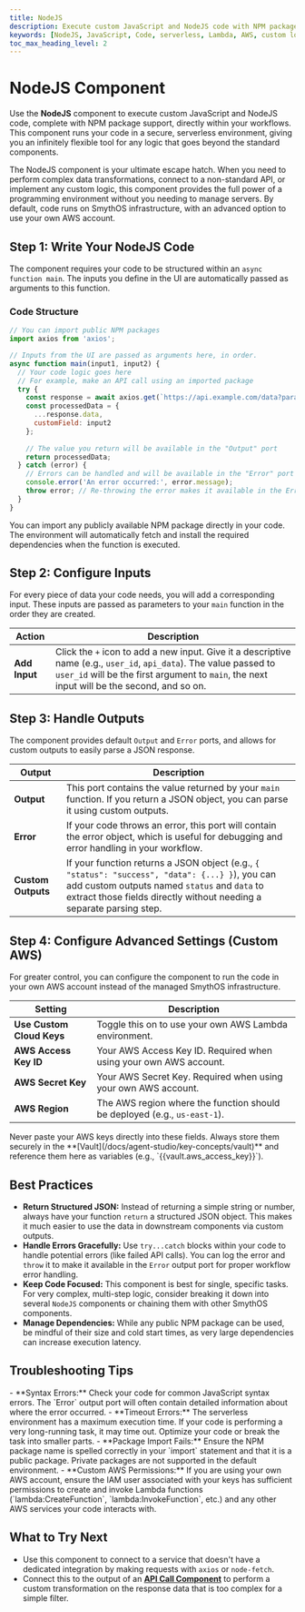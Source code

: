 ```yaml
---
title: NodeJS
description: Execute custom JavaScript and NodeJS code with NPM packages in a serverless environment to extend your agent's capabilities.
keywords: [NodeJS, JavaScript, Code, serverless, Lambda, AWS, custom logic, script]
toc_max_heading_level: 2
---
```


# NodeJS Component

Use the **NodeJS** component to execute custom JavaScript and NodeJS code, complete with NPM package support, directly within your workflows. This component runs your code in a secure, serverless environment, giving you an infinitely flexible tool for any logic that goes beyond the standard components.

<InfoCallout title="Why this matters">
The NodeJS component is your ultimate escape hatch. When you need to perform complex data transformations, connect to a non-standard API, or implement any custom logic, this component provides the full power of a programming environment without you needing to manage servers. By default, code runs on SmythOS infrastructure, with an advanced option to use your own AWS account.
</InfoCallout>

<Spacer size="md" />

## Step 1: Write Your NodeJS Code

The component requires your code to be structured within an `async function main`. The inputs you define in the UI are automatically passed as arguments to this function.

### Code Structure
```javascript
// You can import public NPM packages
import axios from 'axios';

// Inputs from the UI are passed as arguments here, in order.
async function main(input1, input2) {
  // Your code logic goes here
  // For example, make an API call using an imported package
  try {
    const response = await axios.get(`https://api.example.com/data?param=${input1}`);
    const processedData = {
      ...response.data,
      customField: input2
    };
    
    // The value you return will be available in the "Output" port
    return processedData;
  } catch (error) {
    // Errors can be handled and will be available in the "Error" port
    console.error('An error occurred:', error.message);
    throw error; // Re-throwing the error makes it available in the Error output
  }
}
```

<TipCallout title="NPM Package Support">
You can import any publicly available NPM package directly in your code. The environment will automatically fetch and install the required dependencies when the function is executed.
</TipCallout>

<Arcade src="https://demo.arcade.software/nGmhHgytddwjdFCedz9R?embed&embed_mobile=tab&embed_desktop=inline&show_copy_link=true" title="SmythOS | Serverless Code"/>

<Spacer size="md" />

## Step 2: Configure Inputs

For every piece of data your code needs, you will add a corresponding input. These inputs are passed as parameters to your `main` function in the order they are created.

| Action      | Description                                                                                                                                                                                                                            |
|-------------|----------------------------------------------------------------------------------------------------------------------------------------------------------------------------------------------------------------------------------------|
| **Add Input** | Click the `+` icon to add a new input. Give it a descriptive name (e.g., `user_id`, `api_data`). The value passed to `user_id` will be the first argument to `main`, the next input will be the second, and so on. |

<Spacer size="md" />

## Step 3: Handle Outputs

The component provides default `Output` and `Error` ports, and allows for custom outputs to easily parse a JSON response.

| Output   | Description                                                                                                                                                           |
|----------|-----------------------------------------------------------------------------------------------------------------------------------------------------------------------|
| **Output** | This port contains the value returned by your `main` function. If you return a JSON object, you can parse it using custom outputs.                                       |
| **Error**| If your code throws an error, this port will contain the error object, which is useful for debugging and error handling in your workflow.                                |
| **Custom Outputs**| If your function returns a JSON object (e.g., `{ "status": "success", "data": {...} }`), you can add custom outputs named `status` and `data` to extract those fields directly without needing a separate parsing step. |

<Spacer size="md" />

## Step 4: Configure Advanced Settings (Custom AWS)

For greater control, you can configure the component to run the code in your own AWS account instead of the managed SmythOS infrastructure.

| Setting                 | Description                                                                                                                                                                                                                           |
|-------------------------|---------------------------------------------------------------------------------------------------------------------------------------------------------------------------------------------------------------------------------------|
| **Use Custom Cloud Keys** | Toggle this on to use your own AWS Lambda environment.                                                                                                                                                                                |
| **AWS Access Key ID** | Your AWS Access Key ID. Required when using your own AWS account.                                                                                                                                                                     |
| **AWS Secret Key** | Your AWS Secret Key. Required when using your own AWS account.                                                                                                                                                                          |
| **AWS Region** | The AWS region where the function should be deployed (e.g., `us-east-1`).                                                                                                                                                                     |

<TipCallout title="Store Your Keys Securely">
Never paste your AWS keys directly into these fields. Always store them securely in the **[Vault](/docs/agent-studio/key-concepts/vault)** and reference them here as variables (e.g., `{{vault.aws_access_key}}`).
</TipCallout>

<Spacer size="md" />

## Best Practices

- **Return Structured JSON:** Instead of returning a simple string or number, always have your function `return` a structured JSON object. This makes it much easier to use the data in downstream components via custom outputs.
- **Handle Errors Gracefully:** Use `try...catch` blocks within your code to handle potential errors (like failed API calls). You can log the error and `throw` it to make it available in the `Error` output port for proper workflow error handling.
- **Keep Code Focused:** This component is best for single, specific tasks. For very complex, multi-step logic, consider breaking it down into several `NodeJS` components or chaining them with other SmythOS components.
- **Manage Dependencies:** While any public NPM package can be used, be mindful of their size and cold start times, as very large dependencies can increase execution latency.

<Spacer size="md" />

## Troubleshooting Tips

<InfoCallout title="If your code isn't running correctly...">
- **Syntax Errors:** Check your code for common JavaScript syntax errors. The `Error` output port will often contain detailed information about where the error occurred.
- **Timeout Errors:** The serverless environment has a maximum execution time. If your code is performing a very long-running task, it may time out. Optimize your code or break the task into smaller parts.
- **Package Import Fails:** Ensure the NPM package name is spelled correctly in your `import` statement and that it is a public package. Private packages are not supported in the default environment.
- **Custom AWS Permissions:** If you are using your own AWS account, ensure the IAM user associated with your keys has sufficient permissions to create and invoke Lambda functions (`lambda:CreateFunction`, `lambda:InvokeFunction`, etc.) and any other AWS services your code interacts with.
</InfoCallout>

<Spacer size="md" />

## What to Try Next

- Use this component to connect to a service that doesn't have a dedicated integration by making requests with `axios` or `node-fetch`.
- Connect this to the output of an **[API Call Component](/docs/agent-studio/components/advanced/api-call)** to perform a custom transformation on the response data that is too complex for a simple filter.

